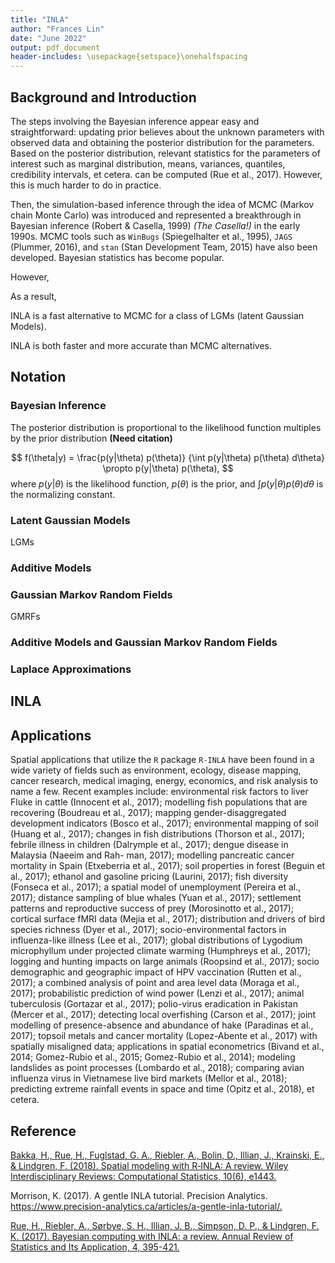```yaml
---
title: "INLA"
author: "Frances Lin"
date: "June 2022"
output: pdf_document
header-includes: \usepackage{setspace}\onehalfspacing
---
```


## Background and Introduction 

The steps involving the Bayesian inference appear easy and straightforward: updating prior believes about the unknown parameters with observed data and obtaining the posterior distribution for the parameters. Based on the posterior distribution, relevant statistics for the parameters of interest such as marginal distribution, means, variances, quantiles, credibility intervals, et cetera. can be computed (Rue et al., 2017). However, this is much harder to do in practice. 

Then, the simulation-based inference through the idea of MCMC (Markov chain Monte Carlo) was introduced and represented a breakthrough in Bayesian inference (Robert & Casella, 1999) *(The Casella!)* in the early 1990s. MCMC tools such as `WinBugs` (Spiegelhalter et al., 1995), `JAGS` (Plummer, 2016), and `stan` (Stan Development Team, 2015) have also been developed. Bayesian statistics has become popular. 

However, 

As a result, 

INLA is a fast alternative to MCMC for a class of LGMs (latent Gaussian Models). 

INLA is both faster and more accurate than MCMC alternatives. 

## Notation 

### Bayesian Inference 

The posterior distribution is proportional to the likelihood function multiples by the prior distribution **(Need citation)** 

$$
f(\theta|y) = \frac{p(y|\theta) p(\theta)} {\int p(y|\theta) p(\theta) d\theta} \propto p(y|\theta) p(\theta), 
$$
where $p(y|\theta)$ is the likelihood function, $p(\theta)$ is the prior, and ${\int p(y|\theta) p(\theta) d\theta}$ is the normalizing constant. 


### Latent Gaussian Models

LGMs

### Additive Models

### Gaussian Markov Random Fields

GMRFs

### Additive Models and Gaussian Markov Random Fields

### Laplace Approximations 

## INLA 

## Applications 

Spatial applications that utilize the `R` package `R-INLA` have been found in a wide variety of fields such as environment, ecology, disease mapping, cancer research, medical imaging, energy, economics, and risk analysis to name a few. Recent examples include: environmental risk factors to liver Fluke in cattle (Innocent et al., 2017); modelling fish populations that are recovering (Boudreau et al., 2017); mapping gender-disaggregated development indicators (Bosco et al., 2017); environmental mapping of soil (Huang et al., 2017); changes in fish distributions (Thorson et al., 2017); febrile illness in children (Dalrymple et al., 2017); dengue disease in Malaysia (Naeeim and Rah- man, 2017); modelling pancreatic cancer mortality in Spain (Etxeberria et al., 2017); soil properties in forest (Beguin et al., 2017); ethanol and gasoline pricing (Laurini, 2017); fish diversity (Fonseca et al., 2017); a spatial model of unemployment (Pereira et al., 2017); distance sampling of blue whales (Yuan et al., 2017); settlement patterns and reproductive success of prey (Morosinotto et al., 2017); cortical surface fMRI data (Mejia et al., 2017); distribution and drivers of bird species richness (Dyer et al., 2017); socio-environmental factors in influenza-like illness (Lee et al., 2017); global distributions of Lygodium microphyllum under projected climate warming (Humphreys et al., 2017); logging and hunting impacts on large animals (Roopsind et al., 2017); socio demographic and geographic impact of HPV vaccination (Rutten et al., 2017); a combined analysis of point and area level data (Moraga et al., 2017); probabilistic prediction of wind power (Lenzi et al., 2017); animal tuberculosis (Gortazar et al., 2017); polio-virus eradication in Pakistan (Mercer et al., 2017); detecting local overfishing (Carson et al., 2017); joint modelling of presence-absence and abundance of hake (Paradinas et al., 2017); topsoil metals and cancer mortality (Lopez-Abente et al., 2017) with spatially misaligned data; applications in spatial econometrics (Bivand et al., 2014; Gomez-Rubio et al., 2015; Gomez-Rubio et al., 2014); modeling landslides as point processes (Lombardo et al., 2018); comparing avian influenza virus in Vietnamese live bird markets (Mellor et al., 2018); predicting extreme rainfall events in space and time (Opitz et al., 2018), et cetera.

## Reference

[Bakka, H., Rue, H., Fuglstad, G. A., Riebler, A., Bolin, D., Illian, J., Krainski, E., & Lindgren, F. (2018). Spatial modeling with R‐INLA: A review. Wiley Interdisciplinary Reviews: Computational Statistics, 10(6), e1443.](https://arxiv.org/pdf/1802.06350.pdf)

Morrison, K. (2017). A gentle INLA tutorial. Precision Analytics. [https://www.precision-analytics.ca/articles/a-gentle-inla-tutorial/.](https://www.precision-analytics.ca/articles/a-gentle-inla-tutorial/)

[Rue, H., Riebler, A., Sørbye, S. H., Illian, J. B., Simpson, D. P., & Lindgren, F. K. (2017). Bayesian computing with INLA: a review. Annual Review of Statistics and Its Application, 4, 395-421.](https://www.annualreviews.org/doi/full/10.1146/annurev-statistics-060116-054045?casa_token=sIho3hU0GtwAAAAA:hAwMg1zvZyqaxk00jCdYyQFfzc5pDwOz5hKK1AzVjjnIY6CANQ8YWbaCC0EQk-5UteoMDy-aHnUI)


